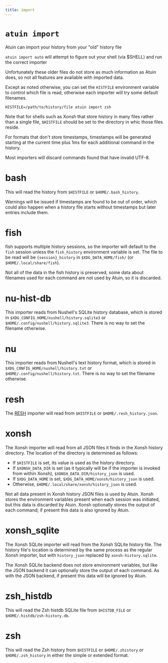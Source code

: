 ```yaml
---
title: import
---
```


# `atuin import`

Atuin can import your history from your "old" history file

`atuin import auto` will attempt to figure out your shell (via \$SHELL) and run
the correct importer

Unfortunately these older files do not store as much information as Atuin does,
so not all features are available with imported data.

Except as noted otherwise, you can set the `HISTFILE` environment variable to
control which file is read, otherwise each importer will try some default filenames.

```
HISTFILE=/path/to/history/file atuin import zsh
```

Note that for shells such as Xonsh that store history in many files rather than a
single file, `$HISTFILE` should be set to the directory in whic those files reside.

For formats that don't store timestamps, timestamps will be generated starting at
the current time plus 1ms for each additional command in the history.

Most importers will discard commands found that have invalid UTF-8.

# bash

This will read the history from `$HISTFILE` or `$HOME/.bash_history`.

Warnings will be issued if timestamps are found to be out of order, which could also
happen when a history file starts without timestamps but later entries include them.

# fish

fish supports multiple history sessions, so the importer will default to the `fish`
session unless the `fish_history` environment variable is set. The file to be read
will be `{session}_history` in `$XDG_DATA_HOME/fish/` (or `$HOME/.local/share/fish`).

Not all of the data in the fish history is preserved, some data about filenames used
for each command are not used by Atuin, so it is discarded.

# nu-hist-db

This importer reads from Nushell's SQLite history database, which is stored in 
`$XDG_CONFIG_HOME/nushell/history.sqlite3` or `$HOME/.config/nushell/history.sqlite3`.
There is no way to set the filename otherwise.

# nu

This importer reads from Nushell's text history format, which is stored in 
`$XDG_CONFIG_HOME/nushell/history.txt` or `$HOME/.config/nushell/history.txt`.
There is no way to set the filename otherwise.

# resh

The [RESH](https://github.com/curusarn/resh) importer will read from `$HISTFILE` or `$HOME/.resh_history.json`.

# xonsh

The Xonsh importer will read from all JSON files it finds in the Xonsh history
directory. The location of the directory is determined as follows:
* If `$HISTFILE` is set, its value is used as the history directory.
* If `$XONSH_DATA_DIR` is set (as it typically will be if the importer is invoked
from within Xonsh), `$XONSH_DATA_DIR/history_json` is used.
* If `$XDG_DATA_HOME` is set, `$XDG_DATA_HOME/xonsh/history_json` is used.
* Otherwise, `$HOME/.local/share/xonsh/history_json` is used.

Not all data present in Xonsh history JSON files is used by Atuin. Xonsh stores the
environment variables present when each session was initiated, but this data is
discarded by Atuin. Xonsh optionally stores the output of each command; if present
this data is also ignored by Atuin.

# xonsh_sqlite

The Xonsh SQLite importer will read from the Xonsh SQLite history file. The history
file's location is determined by the same process as the regular Xonsh importer,
but with `history_json` replaced by `xonsh-history.sqlite`.

The Xonsh SQLite backend does not store environment variables, but like the JSON
backend it can optionally store the output of each command. As with the JSON backend,
if present this data will be ignored by Atuin.

# zsh_histdb

This will read the Zsh histdb SQLite file from `$HISTDB_FILE` or
`$HOME/.histdb/zsh-history.db`.

# zsh

This will read the Zsh history from `$HISTFILE` or `$HOME/.zhistory`
or `$HOME/.zsh_history` in either the simple or extended format.
